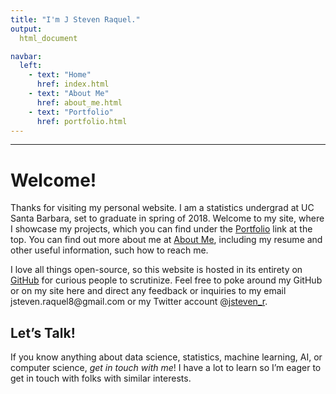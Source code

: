```yaml
---
title: "I'm J Steven Raquel."
output:
  html_document

navbar:  
  left:
    - text: "Home"
      href: index.html
    - text: "About Me"
      href: about_me.html
    - text: "Portfolio"
      href: portfolio.html
---
```


----

# Welcome!

Thanks for visiting my personal website. I am a statistics undergrad at UC Santa Barbara, set to graduate in spring of 2018. Welcome to my site, where I showcase my projects, which you can find under the [Portfolio](https://jstevenr.github.io/portfolio.html) link at the top. You can find out more about me at [About Me](https://jstevenr.github.io/about_me.html), including my resume and other useful information, such how to reach me.

I love all things open-source, so this website is hosted in its entirety on [GitHub](https://github.com/jstevenr/jstevenr.github.io) for curious people to scrutinize. Feel free to poke around my GitHub or on my site here and direct any feedback or inquiries to my email jsteven.raquel8@gmail.com or my Twitter account @[jsteven_r](https://www.twitter.com/jsteven_r).

## Let's Talk!

If you know anything about data science, statistics, machine learning, AI, or computer science, *get in touch with me*! I have a lot to learn so I'm eager to get in touch with folks with similar interests.
